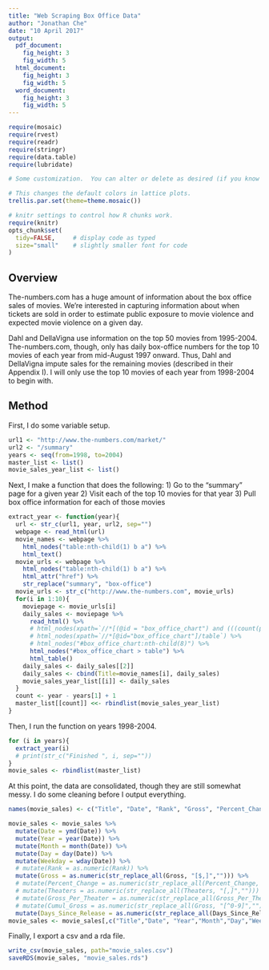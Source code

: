 ```yaml
---
title: "Web Scraping Box Office Data"
author: "Jonathan Che"
date: "10 April 2017"
output: 
  pdf_document:
    fig_height: 3
    fig_width: 5
  html_document:
    fig_height: 3
    fig_width: 5
  word_document:
    fig_height: 3
    fig_width: 5
---
```



```r
require(mosaic)
require(rvest)
require(readr)
require(stringr)
require(data.table)
require(lubridate)
```

```r
# Some customization.  You can alter or delete as desired (if you know what you are doing).

# This changes the default colors in lattice plots.
trellis.par.set(theme=theme.mosaic())  

# knitr settings to control how R chunks work.
require(knitr)
opts_chunk$set(
  tidy=FALSE,     # display code as typed
  size="small"    # slightly smaller font for code
)
```

## Overview

The-numbers.com has a huge amount of information about the box office sales of movies. We're interested in capturing information about when tickets are sold in order to estimate public exposure to movie violence and expected movie violence on a given day.

Dahl and DellaVigna use information on the top 50 movies from 1995-2004. The-numbers.com, though, only has daily box-office numbers for the top 10 movies of each year from mid-August 1997 onward. Thus, Dahl and DellaVigna impute sales for the remaining movies (described in their Appendix I). I will only use the top 10 movies of each year from 1998-2004 to begin with.

## Method

First, I do some variable setup.

```r
url1 <- "http://www.the-numbers.com/market/"
url2 <- "/summary"
years <- seq(from=1998, to=2004)
master_list <- list()
movie_sales_year_list <- list()
```

Next, I make a function that does the following:
1) Go to the "summary" page for a given year
2) Visit each of the top 10 movies for that year
3) Pull box office information for each of those movies

```r
extract_year <- function(year){
  url <- str_c(url1, year, url2, sep="")
  webpage <- read_html(url)
  movie_names <- webpage %>%
    html_nodes("table:nth-child(1) b a") %>%
    html_text()
  movie_urls <- webpage %>%
    html_nodes("table:nth-child(1) b a") %>%
    html_attr("href") %>%
    str_replace("summary", "box-office")
  movie_urls <- str_c("http://www.the-numbers.com", movie_urls)
  for(i in 1:10){
    moviepage <- movie_urls[i]
    daily_sales <- moviepage %>%
      read_html() %>%
      # html_nodes(xpath=`//*[(@id = "box_office_chart") and (((count(preceding-sibling::*) + 1) = 8) and parent::*)]`) %>%
      # html_nodes(xpath=`//*[@id="box_office_chart"]/table`) %>%
      # html_nodes("#box_office_chart:nth-child(8)") %>%
      html_nodes("#box_office_chart > table") %>%
      html_table()
    daily_sales <- daily_sales[[2]]
    daily_sales <- cbind(Title=movie_names[i], daily_sales)
    movie_sales_year_list[[i]] <- daily_sales
  }
  count <- year - years[1] + 1
  master_list[[count]] <<- rbindlist(movie_sales_year_list)
}
```

Then, I run the function on years 1998-2004.

```r
for (i in years){
  extract_year(i)
  # print(str_c("Finished ", i, sep=""))
}
movie_sales <- rbindlist(master_list)
```

At this point, the data are consolidated, though they are still somewhat messy. I do some cleaning before I output everything.

```r
names(movie_sales) <- c("Title", "Date", "Rank", "Gross", "Percent_Change", "Theaters", "Gross_Per_Theater", "Cumul_Gross", "Days_Since_Release")

movie_sales <- movie_sales %>%
  mutate(Date = ymd(Date)) %>%
  mutate(Year = year(Date)) %>%
  mutate(Month = month(Date)) %>%
  mutate(Day = day(Date)) %>%
  mutate(Weekday = wday(Date)) %>%
  # mutate(Rank = as.numeric(Rank)) %>%
  mutate(Gross = as.numeric(str_replace_all(Gross, "[$,]",""))) %>%
  # mutate(Percent_Change = as.numeric(str_replace_all(Percent_Change, "[^-0-9]", ""))) %>%
  # mutate(Theaters = as.numeric(str_replace_all(Theaters, "[,]",""))) %>%
  # mutate(Gross_Per_Theater = as.numeric(str_replace_all(Gross_Per_Theater, "[$,]",""))) %>%
  # mutate(Cumul_Gross = as.numeric(str_replace_all(Gross, "[^0-9]",""))) %>%
  mutate(Days_Since_Release = as.numeric(str_replace_all(Days_Since_Release, "[,]", "")))
movie_sales <- movie_sales[,c("Title","Date", "Year","Month","Day","Weekday","Gross","Days_Since_Release")]
```

Finally, I export a csv and a rda file.

```r
write_csv(movie_sales, path="movie_sales.csv")
saveRDS(movie_sales, "movie_sales.rds")
```

